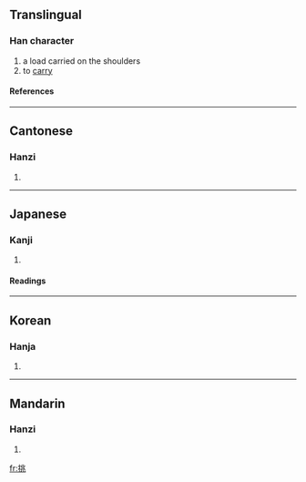 ==Translingual==
===Han character===
{{Han char|rn=64|rad=手|as=06|sn=9|four=5201<sub>3</sub>|canj=手中一人 (QLMO)}}
# a load carried on the shoulders
# to [[carry]]
====References====
{{Han ref|kx=0430.170|dkj=12055|dj=0780.100|hdz=31872.040|uh=6311|ud=25361|bh=AC44|bd=44100}}
----
==Cantonese==
===Hanzi===
{{yue-hanzi|jyut=|y=tiu1}}
# {{defn|Cantonese}}
----
==Japanese==
===Kanji===
{{ja-kanji|grade=|rs=手06}}
# {{defn|Japanese}} 
====Readings====
{{ja-readings|on=[[ちょう]] (chō), [[とう]] (tō)|kun=[[かかげる]] (kakageru), [[いどむ]] (idomu)}}
----
==Korean==
===Hanja===
{{ko-hanja|hangeul=[[도]], [[조]]|eumhun=|rv=do, jo|mr=to, cho|y=to, co}}
# {{defn|Korean}}
----
==Mandarin==
===Hanzi===
{{cmn-hanzi|pin=[[tāo]] (tao1), [[tiāo]] (tiao1), [[tiǎo]] (tiao3)|wg=t'ao<sup>1</sup>, t'iao<sup>1</sup>, t'iao<sup>3</sup>}}
# {{defn|Mandarin}}

[[fr:挑]]